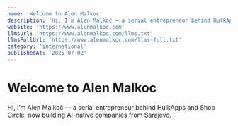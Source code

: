```yaml
---
name: 'Welcome to Alen Malkoc'
description: 'Hi, I’m Alen Malkoč — a serial entrepreneur behind HulkApps and Shop Circle, now building AI-native companies from Sarajevo.'
website: 'https://www.alenmalkoc.com'
llmsUrl: 'https://www.alenmalkoc.com/llms.txt'
llmsFullUrl: 'https://www.alenmalkoc.com/llms-full.txt'
category: 'international'
publishedAt: '2025-07-02'
---
```


# Welcome to Alen Malkoc

Hi, I’m Alen Malkoč — a serial entrepreneur behind HulkApps and Shop Circle, now building AI-native companies from Sarajevo.
